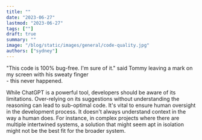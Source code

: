 ```yaml
---
title: ""
date: "2023-06-27"
lastmod: "2023-06-27"
tags: [""]
draft: true
summary: ""
image: "/blog/static/images/general/code-quality.jpg"
authors: ["sydney"]
---
```


<TOCInline toc={props.toc} toHeading={3} asDisclosure />

<ImageContainer
  alt="sweaty-hands"
  src="/blog/static/images/code-quality/sweaty-hands.jpg"
  classNameDiv="mx-10 lg:mx-28"
  classNameImage=""
  width={5184}
  height={3456}
/>

<SubImageText classNameDiv="" classNameText="lg:w-80 ">
  "This code is 100% bug-free. I'm sure of it." said Tommy leaving a mark on my screen with his
  sweaty finger
  <br /> - this never happened.
</SubImageText>

<span className="rainbow-button text-2xl font-bold hover:cursor-auto"></span>

<NoFollowLink url=""></NoFollowLink>

<CTABanner type="try" />

<Callout
  title="Collaborative environment for each pull request."
  subtitle=' In the past, certain issues might have made it into production without sufficient scrutiny. But now, the integration with Axolo has enhanced our communication.... This has improved our architectural skills and enabled us to be more discerning before deploying to production"'
/>

<YellowCalloutBox emoji="⚠️" title="Limitations">
  While ChatGPT is a powerful tool, developers should be aware of its limitations. Over-relying on
  its suggestions without understanding the reasoning can lead to sub-optimal code. It's vital to
  ensure human oversight in the development process. It doesn't always understand context in the way
  a human does. For instance, in complex projects where there are multiple intertwined systems, a
  solution that might seem apt in isolation might not be the best fit for the broader system.
</YellowCalloutBox>

<UserReview />
